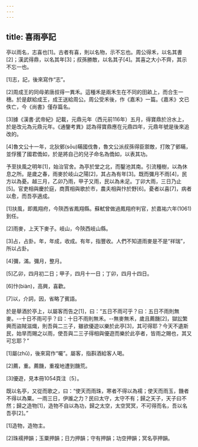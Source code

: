 ```yaml
---
---
---
```

title: 喜雨亭記
---



亭以雨名，志喜也[1]。古者有喜，則以名物，示不忘也。周公得禾，以名其書[2]；漢武得鼎，以名其年[3]；叔孫勝敵，以名其子[4]。其喜之大小不齊，其示不忘一也。

[1]志，記，後來寫作“志”。

[2]周成王的同母弟唐叔得一異禾。這種禾是兩禾生在不同的田畝上，而合生一穗。於是獻給成王，成王送給周公。周公受禾後，作《嘉禾》一篇。《嘉禾》文已佚亡，今《尚書》僅存篇名。

[3]據《漢書·武帝紀》記載，元鼎元年（西元前116年）五月，得寶鼎於汾水上，於是改元為元鼎元年。《通鑒考異》認為得寶鼎應在元鼎四年，元鼎年號是後來追改的。

[4]魯文公十一年，北狄鄋(sōu)瞞國伐魯，魯文公派叔孫得臣禦敵，打敗了鄋瞞，並俘獲了國君僑如，於是將自己的兒子命名為僑如，以表其功。

予至扶風之明年[1]，始治官舍。為亭於堂之北，而鑿池其南。引流種樹，以為休息之所。是歲之春，雨麥於岐山之陽[2]，其占為有年[3]。既而彌月不雨[4]，民方以為憂。越三月，乙卯乃雨，甲子又雨，民以為未足。丁卯大雨，三日乃止[5]。官吏相與慶於庭，商賈相與歌於市，農夫相與忭於野[6]。憂者以喜[7]，病者以愈，而吾亭適成。

[1]扶風，即鳳翔府，今陝西省鳳翔縣。蘇軾曾做過鳳翔府判官，於嘉祐六年(1061)到任。

[2]雨麥，上天下麥子。岐山，今陝西岐山縣。

[3]占，占卦。年，年成，收成。有年，指豐收。人們不知道雨麥是不是“祥瑞”，所以占卦。

[4]彌，滿。彌月，整月。

[5]乙卯，四月初二日；甲子，四月十一日；丁卯，四月十四日。

[6]忭(biàn)，高興，喜歡。

[7]以，介詞，因，省略了賓語。

於是舉酒於亭上，以屬客而告之[1]，曰：“五日不雨可乎？曰：五日不雨則無麥。--十日不雨可乎？曰：十日不雨則無禾。--無麥無禾，歲且薦饑[2]，獄訟繁興而盜賊滋熾，則吾與二三子，雖欲優遊以樂於此亭[3]，其可得耶？今天不遺斯民，始旱而賜之以雨，使吾與二三子得相與優遊而樂於此亭者，皆雨之賜也，其又可忘耶？”

[1]屬(zhǔ)，後來寫作“囑”。屬客，指斟酒給客人喝。

[2]薦，重。薦饑，重複地遭到饑荒。

[3]優遊，見本冊1054頁注〔5〕。

既以名亭，又從而歌之，曰：“使天而雨珠，寒者不得以為襦；使天而雨玉，饑者不得以為粟。一雨三日，伊誰之力？民曰太守，太守不有；歸之天子，天子曰不然；歸之造物[1]，造物不自以為功，歸之太空，太空冥冥，不可得而名，吾以名吾亭[2]。”

[1]造物，造物主。

[2]珠襦押韻；玉粟押韻；日力押韻；守有押韻；功空押韻；冥名亭押韻。